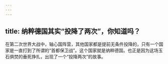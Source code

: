 ```yaml
---
---
---
```

title: 纳粹德国其实“投降了两次”，你知道吗？
---




在第二次世界大战中，轴心国阵营，其他国家都是提前无条件投降的，只有一个国家是一直打到了所谓的“首都保卫战”。这个国家就是纳粹德国。也正是因为这场玉石俱焚的垂死挣扎，出现了一个“投降两次”的故事。